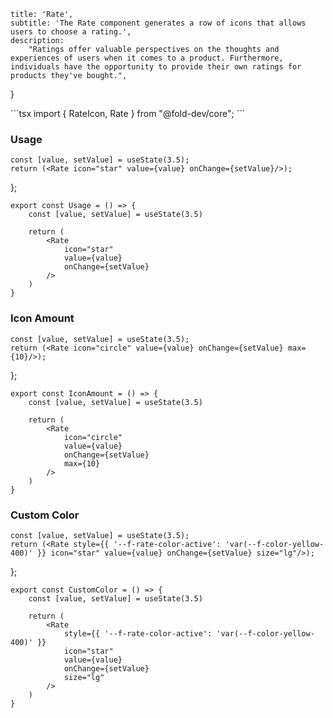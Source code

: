 
    title: 'Rate',
    subtitle: 'The Rate component generates a row of icons that allows users to choose a rating.',
    description:
        "Ratings offer valuable perspectives on the thoughts and experiences of users when it comes to a product. Furthermore, individuals have the opportunity to provide their own ratings for products they've bought.",
}





<CodeComponent filename="rate.tsx" code="aW1wb3J0IHsgUmF0ZUljb24sIFJhdGUgfSBmcm9tICJAZm9sZC1kZXYvY29yZSI7Cg==" />
```tsx
import { RateIcon, Rate } from "@fold-dev/core";
```

### Usage

    const [value, setValue] = useState(3.5);
    return (<Rate icon="star" value={value} onChange={setValue}/>);
};

<div className="story-block">
<Usage />
</div>

<CodeComponent filename="BasicUsage.tsx" code="ZXhwb3J0IGNvbnN0IFVzYWdlID0gKCkgPT4gewogICAgY29uc3QgW3ZhbHVlLCBzZXRWYWx1ZV0gPSB1c2VTdGF0ZSgzLjUpCgogICAgcmV0dXJuICgKICAgICAgICA8UmF0ZQogICAgICAgICAgICBpY29uPSJzdGFyIgogICAgICAgICAgICB2YWx1ZT17dmFsdWV9CiAgICAgICAgICAgIG9uQ2hhbmdlPXtzZXRWYWx1ZX0KICAgICAgICAvPgogICAgKQp9" />

```tsx
export const Usage = () => {
    const [value, setValue] = useState(3.5)

    return (
        <Rate
            icon="star"
            value={value}
            onChange={setValue}
        />
    )
}
```
### Icon Amount

    const [value, setValue] = useState(3.5);
    return (<Rate icon="circle" value={value} onChange={setValue} max={10}/>);
};

<div className="story-block">
<IconAmount />
</div>

<CodeComponent filename="IconAmount.tsx" code="ZXhwb3J0IGNvbnN0IEljb25BbW91bnQgPSAoKSA9PiB7CiAgICBjb25zdCBbdmFsdWUsIHNldFZhbHVlXSA9IHVzZVN0YXRlKDMuNSkKCiAgICByZXR1cm4gKAogICAgICAgIDxSYXRlCiAgICAgICAgICAgIGljb249ImNpcmNsZSIKICAgICAgICAgICAgdmFsdWU9e3ZhbHVlfQogICAgICAgICAgICBvbkNoYW5nZT17c2V0VmFsdWV9CiAgICAgICAgICAgIG1heD17MTB9CiAgICAgICAgLz4KICAgICkKfQ==" />

```tsx
export const IconAmount = () => {
    const [value, setValue] = useState(3.5)

    return (
        <Rate
            icon="circle"
            value={value}
            onChange={setValue}
            max={10}
        />
    )
}
```
### Custom Color

    const [value, setValue] = useState(3.5);
    return (<Rate style={{ '--f-rate-color-active': 'var(--f-color-yellow-400)' }} icon="star" value={value} onChange={setValue} size="lg"/>);
};

<div className="story-block">
<CustomColor />
</div>

<CodeComponent filename="CustomColor.tsx" code="ZXhwb3J0IGNvbnN0IEN1c3RvbUNvbG9yID0gKCkgPT4gewogICAgY29uc3QgW3ZhbHVlLCBzZXRWYWx1ZV0gPSB1c2VTdGF0ZSgzLjUpCgogICAgcmV0dXJuICgKICAgICAgICA8UmF0ZQogICAgICAgICAgICBzdHlsZT17eyAnLS1mLXJhdGUtY29sb3ItYWN0aXZlJzogJ3ZhcigtLWYtY29sb3IteWVsbG93LTQwMCknIH19CiAgICAgICAgICAgIGljb249InN0YXIiCiAgICAgICAgICAgIHZhbHVlPXt2YWx1ZX0KICAgICAgICAgICAgb25DaGFuZ2U9e3NldFZhbHVlfQogICAgICAgICAgICBzaXplPSJsZyIKICAgICAgICAvPgogICAgKQp9" />

```tsx
export const CustomColor = () => {
    const [value, setValue] = useState(3.5)

    return (
        <Rate
            style={{ '--f-rate-color-active': 'var(--f-color-yellow-400)' }}
            icon="star"
            value={value}
            onChange={setValue}
            size="lg"
        />
    )
}
```
